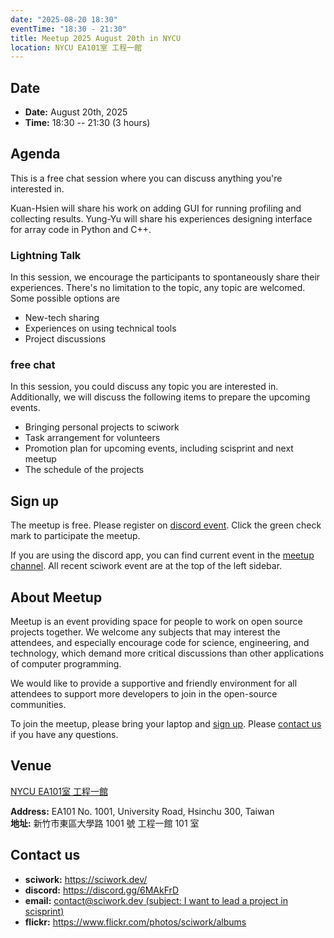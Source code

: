 ```yaml
---
date: "2025-08-20 18:30"
eventTime: "18:30 - 21:30"
title: Meetup 2025 August 20th in NYCU
location: NYCU EA101室 工程一館
---
```


## Date

- **Date:** August 20th, 2025
- **Time:** 18:30 -- 21:30 (3 hours)

## Agenda

This is a free chat session where you can discuss anything you're interested in.

<AgendaTable>
  <AgendaTable.Row time="18:30 - 19:00">
    <AgendaTable.Topic title="Free chat" />
  </AgendaTable.Row>
  <AgendaTable.Row time="19:00 - 19:30">
    <AgendaTable.Topic title="GUI for profiling runner">
      Kuan-Hsien will share his work on adding GUI for running profiling and collecting results.
    </AgendaTable.Topic>
  </AgendaTable.Row>
  <AgendaTable.Row time="19:30 - 20:00">
    <AgendaTable.Topic title="Design batch interface: batch in, batch out, compact memory layout">
      Yung-Yu will share his experiences designing interface for array code in Python and C++. 
    </AgendaTable.Topic>
  </AgendaTable.Row>
  <AgendaTable.Row time="20:00 - 20:30">
    <AgendaTable.Topic title="Lightning Talk" />
  </AgendaTable.Row>
  <AgendaTable.Row time="20:30 - 21:30">
    <AgendaTable.Topic title="Free chat" />
  </AgendaTable.Row>
</AgendaTable>

### Lightning Talk

In this session, we encourage the participants to spontaneously share their experiences.
There's no limitation to the topic, any topic are welcomed. Some possible options are

- New-tech sharing
- Experiences on using technical tools
- Project discussions

### free chat

In this session, you could discuss any topic you are interested in. Additionally, we will discuss the following items to prepare the upcoming events.

- Bringing personal projects to sciwork
- Task arrangement for volunteers
- Promotion plan for upcoming events, including scisprint and next meetup
- The schedule of the projects

## Sign up

The meetup is free. Please register on [discord event](https://discord.com/channels/730297880140578906/1007075707400237067/1406981845454815343). Click the green check mark to participate the meetup.

If you are using the discord app, you can find current event in the [meetup channel](https://discordapp.com/channels/730297880140578906/1007075707400237067). All recent sciwork event are at the top of the left sidebar.

## About Meetup

Meetup is an event providing space for people to work on open source projects together. We welcome any subjects that may interest the attendees, and especially encourage code for science, engineering, and technology, which demand more critical discussions than other applications of computer programming.

We would like to provide a supportive and friendly environment for all attendees to support more developers to join in the open-source communities.

To join the meetup, please bring your laptop and [sign up](#sign-up). Please [contact us](#contact-us) if you have any questions.

## Venue

[NYCU EA101室 工程一館](https://www.nycu.edu.tw/userfiles/nycuch/files/20240507162223659.pdf)

**Address:** EA101 No. 1001, University Road, Hsinchu 300, Taiwan  
**地址:** 新竹市東區大學路 1001 號 工程一館 101 室

<Map src="https://www.google.com/maps/embed?pb=!1m18!1m12!1m3!1d778.3748284774173!2d120.99697110565252!3d24.788344909261326!2m3!1f0!2f0!3f0!3m2!1i1024!2i768!4f13.1!3m3!1m2!1s0x3468360e33c425a5%3A0xbce6e64798b2e2d2!2z5bel56iL5LiA6aSo!5e0!3m2!1szh-TW!2stw!4v1650097596018!5m2!1szh-TW!2stw" />

## Contact us

- **sciwork:** https://sciwork.dev/
- **discord:** https://discord.gg/6MAkFrD
- **email:** [contact@sciwork.dev (subject: I want to lead a project in scisprint)](mailto:contact@sciwork.dev?subject=[sciwork]%20I%20want%20to%20lead%20a%20project%20in%20scisprint)
- **flickr:** https://www.flickr.com/photos/sciwork/albums
